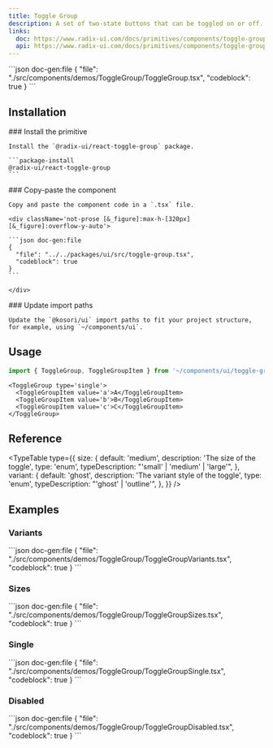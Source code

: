 ```yaml
---
title: Toggle Group
description: A set of two-state buttons that can be toggled on or off.
links:
  doc: https://www.radix-ui.com/docs/primitives/components/toggle-group
  api: https://www.radix-ui.com/docs/primitives/components/toggle-group#api-reference
---
```


<ComponentPreview name='toggle-group'>
```json doc-gen:file
{
  "file": "./src/components/demos/ToggleGroup/ToggleGroup.tsx",
  "codeblock": true
}
```
</ComponentPreview>

## Installation

<Steps>

  <Step>
    ### Install the primitive
    
    Install the `@radix-ui/react-toggle-group` package.

    ```package-install
    @radix-ui/react-toggle-group
    ```

  </Step>
    
  <Step>
    ### Copy-paste the component
    
    Copy and paste the component code in a `.tsx` file.

    <div className='not-prose [&_figure]:max-h-[320px] [&_figure]:overflow-y-auto'>

    ```json doc-gen:file
    {
      "file": "../../packages/ui/src/toggle-group.tsx",
      "codeblock": true
    }
    ```

    </div>

  </Step>

  <Step>
    ### Update import paths

    Update the `@kosori/ui` import paths to fit your project structure, for example, using `~/components/ui`.

  </Step>

</Steps>

## Usage

```ts
import { ToggleGroup, ToggleGroupItem } from '~/components/ui/toggle-group';
```

```tsx
<ToggleGroup type='single'>
  <ToggleGroupItem value='a'>A</ToggleGroupItem>
  <ToggleGroupItem value='b'>B</ToggleGroupItem>
  <ToggleGroupItem value='c'>C</ToggleGroupItem>
</ToggleGroup>
```

## Reference

<TypeTable
  type={{
    size: {
      default: 'medium',
      description: 'The size of the toggle',
      type: 'enum',
      typeDescription: "'small' | 'medium' | 'large'",
    },
    variant: {
      default: 'ghost',
      description: 'The variant style of the toggle',
      type: 'enum',
      typeDescription: "'ghost' | 'outline'",
    },
  }}
/>

## Examples

### Variants

<ComponentPreview name='toggle-group-variants'>
```json doc-gen:file
{
  "file": "./src/components/demos/ToggleGroup/ToggleGroupVariants.tsx",
  "codeblock": true
}
```
</ComponentPreview>

### Sizes

<ComponentPreview name='toggle-group-sizes'>
```json doc-gen:file
{
  "file": "./src/components/demos/ToggleGroup/ToggleGroupSizes.tsx",
  "codeblock": true
}
```
</ComponentPreview>

### Single

<ComponentPreview name='toggle-group-single'>
```json doc-gen:file
{
  "file": "./src/components/demos/ToggleGroup/ToggleGroupSingle.tsx",
  "codeblock": true
}
```
</ComponentPreview>

### Disabled

<ComponentPreview name='toggle-group-disabled'>
```json doc-gen:file
{
  "file": "./src/components/demos/ToggleGroup/ToggleGroupDisabled.tsx",
  "codeblock": true
}
```
</ComponentPreview>
